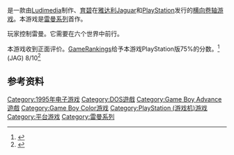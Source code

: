 {{NoteTA
| G1=Games
|1=zh-hans:胜利大逃亡; zh-tw:大逃亡
|2=zh-hans:强盗侵袭; zh-tw:強盜大浩劫
}}

{{vgname|雷曼|en=Rayman}}是一款由[[Ludimedia|Ludimedia]]制作、[[育碧|育碧]]在[[雅达利Jaguar|雅达利Jaguar]]和[[PlayStation_(游戏机)|PlayStation]]发行的[[横向卷轴游戏|横向卷轴游戏]]。本游戏是[[雷曼系列|雷曼系列]]首作。

玩家控制雷曼。它需要在六个世界中前行。

本游戏收到正面评价。[[GameRankings|GameRankings]]给予本游戏PlayStation版75%的分数。<ref name="EGMPS">{{cite journal|last= |first= |title=Review Crew: Rayman|journal=[[Electronic_Gaming_Monthly|Electronic Gaming Monthly]]|issue=74|publisher=[[Ziff_Davis|Ziff Davis]]|date=September 1995|page=34}}</ref>
(JAG) 8/10<ref name="EGMJAG">{{cite journal|last= |first= |title=Review Crew: Rayman|journal=[[Electronic_Gaming_Monthly|Electronic Gaming Monthly]]|issue=74|publisher=[[Ziff_Davis|Ziff Davis]]|date=September 1995|page=40}}</ref>

== 参考资料 ==
{{Reflist}}

{{雷曼系列}}

{{DEFAULTSORT:Rayman}}
[[Category:1995年电子游戏|Category:1995年电子游戏]]
[[Category:DOS遊戲|Category:DOS遊戲]]
[[Category:Game_Boy_Advance遊戲|Category:Game Boy Advance遊戲]]
[[Category:Game_Boy_Color游戏|Category:Game Boy Color游戏]]
[[Category:PlayStation_(游戏机)游戏|Category:PlayStation (游戏机)游戏]]
[[Category:平台游戏|Category:平台游戏]]
[[Category:雷曼系列|Category:雷曼系列]]

{{platform-videogame-stub}}
{{Ubisoft-stub}}